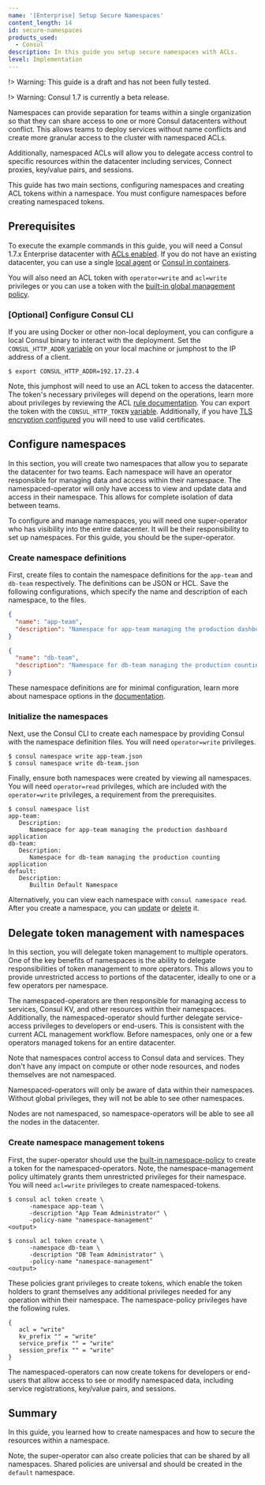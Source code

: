 ```yaml
---
name: '[Enterprise] Setup Secure Namespaces'
content_length: 14
id: secure-namespaces
products_used:
  - Consul
description: In this guide you setup secure namespaces with ACLs.
level: Implementation
---
```


!> Warning: This guide is a draft and has not been fully tested.

!> Warning: Consul 1.7 is currently a beta release.

Namespaces can provide separation for teams within a single organization so that they can share access to one or more Consul datacenters without conflict. This allows teams to deploy services without name conflicts and create more granular access to the cluster with namespaced ACLs.

Additionally, namespaced ACLs will allow you to delegate access control to specific resources within the datacenter including services, Connect proxies, key/value pairs, and sessions.

This guide has two main sections, configuring namespaces and creating ACL tokens within a namespace. You must configure namespaces before creating namespaced tokens.

## Prerequisites

To execute the example commands in this guide, you will need a Consul 1.7.x Enterprise datacenter with [ACLs enabled](/consul/security-networking/production-acls). If you do not have an existing datacenter, you can use a single [local agent](/consul/getting-started/agent) or [Consul in containers](/consul/day-0/containers-guide).

You will also need an ACL token with `operator=write` and `acl=write` privileges or you can use a token with the [built-in global management policy](/docs/acl/acl-system#builtin-policies).

### [Optional] Configure Consul CLI

If you are using Docker or other non-local deployment, you can configure a local Consul binary to interact with the deployment. Set the `CONSUL_HTTP_ADDR` [variable](/docs/commands#consul_http_addr) on your local machine or jumphost to the IP address of a client.

```shell-session
$ export CONSUL_HTTP_ADDR=192.17.23.4
```

Note, this jumphost will need to use an ACL token to access the datacenter. The token's necessary privileges will depend on the operations, learn more about privileges by reviewing the ACL [rule documentation](/docs/acl/acl-rules). You can export the token with the `CONSUL_HTTP_TOKEN` [variable](/docs/commands#consul_http_token). Additionally, if you have [TLS encryption configured](/consul/security-networking/certificates) you will need to use valid certificates.

## Configure namespaces

In this section, you will create two namespaces that allow you to separate the datacenter for two teams. Each namespace will have an operator responsible for managing data and access within their namespace. The namespaced-operator will only have access to view and update data and access in their namespace. This allows for complete isolation of data between teams.

To configure and manage namespaces, you will need one super-operator who has visibility into the entire datacenter. It will be their responsibility to set up namespaces. For this guide, you should be the super-operator.

### Create namespace definitions

First, create files to contain the namespace definitions for the `app-team` and `db-team` respectively. The definitions can be JSON or HCL. Save the following configurations, which specify the name and description of each namespace, to the files.

```json
{
  "name": "app-team",
  "description": "Namespace for app-team managing the production dashboard application"
}
```

```json
{
  "name": "db-team",
  "description": "Namespace for db-team managing the production counting application"
}
```

These namespace definitions are for minimal configuration, learn more about namespace options in the [documentation]().

### Initialize the namespaces

Next, use the Consul CLI to create each namespace by providing Consul with the namespace definition files. You will need `operator=write` privileges.

```shell-session
$ consul namespace write app-team.json
$ consul namespace write db-team.json
```

Finally, ensure both namespaces were created by viewing all namespaces. You will need `operator=read` privileges, which are included with the `operator=write` privileges, a requirement from the prerequisites.

```shell-session
$ consul namespace list
app-team:
   Description:
      Namespace for app-team managing the production dashboard application
db-team:
   Description:
      Namespace for db-team managing the production counting application
default:
   Description:
      Builtin Default Namespace
```

Alternatively, you can view each namespace with `consul namespace read`. After you create a namespace, you can [update]() or [delete]() it.

## Delegate token management with namespaces

In this section, you will delegate token management to multiple operators. One of the key benefits of namespaces is the ability to delegate responsibilities of token management to more operators. This allows you to provide unrestricted access to portions of the datacenter, ideally to one or a few operators per namespace.

The namespaced-operators are then responsible for managing access to services, Consul KV, and other resources within their namespaces. Additionally, the namespaced-operator should further delegate service-access privileges to developers or end-users. This is consistent with the current ACL management workflow. Before namespaces, only one or a few operators managed tokens for an entire datacenter.

Note that namespaces control access to Consul data and services. They don't have any impact on compute or other node resources, and nodes themselves are not namespaced.

Namespaced-operators will only be aware of data within their namespaces. Without global privileges, they will not be able to see other namespaces.

Nodes are not namespaced, so namespace-operators will be able to see all the nodes in the datacenter.

### Create namespace management tokens

First, the super-operator should use the [built-in namespace-policy](/docs/acl/acl-system#builtin-policies) to create a token for the namespaced-operators. Note, the namespace-management policy ultimately grants them unrestricted privileges for their namespace. You will need `acl=write` privileges to create namespaced-tokens.

```shell-session
$ consul acl token create \
      -namespace app-team \
      -description "App Team Administrator" \
      -policy-name "namespace-management"
<output>
```

```shell-session
$ consul acl token create \
      -namespace db-team \
      -description "DB Team Administrator" \
      -policy-name "namespace-management"
<output>
```

These policies grant privileges to create tokens, which enable the token holders to grant themselves any additional privileges needed for any operation within their namespace. The namespace-policy privileges have the following rules.

```hcl
{
   acl = "write"
   kv_prefix "" = "write"
   service_prefix "" = "write"
   session_prefix "" = "write"
}
```

The namespaced-operators can now create tokens for developers or end-users that allow access to see or modify namespaced data, including service registrations, key/value pairs, and sessions.

## Summary

In this guide, you learned how to create namespaces and how to secure the resources within a namespace.

Note, the super-operator can also create policies that can be shared by all namespaces. Shared policies are universal and should be created in the `default` namespace.

